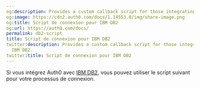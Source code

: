 ```yaml
---
og:description: Provides a custom callback script for those integrating with IBM DB2.
og:image: https://cdn2.auth0.com/docs/1.14553.0/img/share-image.png
og:title: Script de connexion pour IBM DB2
og:url: https://auth0.com/docs/
permalink: db2-script
title: Script de connexion pour IBM DB2
twitter:description: Provides a custom callback script for those integrating with
  IBM DB2.
twitter:title: Script de connexion pour IBM DB2
---
```


Si vous intégrez Auth0 avec [IBM DB2](https://www.ibm.com/analytics/us/en/technology/db2), vous pouvez utiliser le script suivant pour votre processus de connexion.